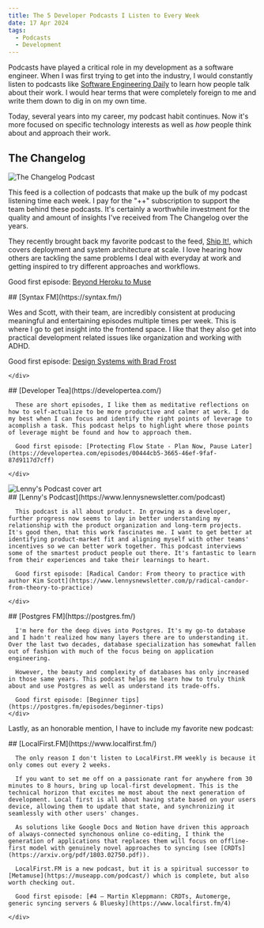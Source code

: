 ```yaml
---
title: The 5 Developer Podcasts I Listen to Every Week
date: 17 Apr 2024
tags:
  - Podcasts
  - Development
---
```


Podcasts have played a critical role in my development as a software engineer. When I was first trying to get into the industry, I would constantly listen to podcasts like [Software Engineering Daily](https://softwareengineeringdaily.com/) to learn how people talk about their work. I would hear terms that were completely foreign to me and write them down to dig in on my own time.

Today, several years into my career, my podcast habit continues. Now it's more focused on specific technology interests as well as _how_ people think about and approach their work.

## The Changelog

![The Changelog Podcast](https://supercast-storage-assets.b-cdn.net/channel/486/artwork/medium-140f20cbf05b6963c5e12a3ba97823a3.png)


This feed is a collection of podcasts that make up the bulk of my podcast listening time each week. I pay for the "++" subscription to support the team behind these podcasts. It's certainly a worthwhile investment for the quality and amount of insights I've received from The Changelog over the years.

They recently brought back my favorite podcast to the feed, [Ship It!](https://changelog.com/shipit), which covers deployment and system architecture at scale. I love hearing how others are tackling the same problems I deal with everyday at work and getting inspired to try different approaches and workflows.

Good first episode: [Beyond Heroku to Muse](https://changelog.com/podcast/514)

<div class="mx-auto w-full max-w-2xl flex flex-col gap-8 mb-8">

  <div class="flex flex-col sm:flex-row sm:gap-8">
    <img
      src="https://static.pocketcasts.com/discover/images/webp/480/fe30f8e0-3da9-0135-9028-63f4b61a9224.webp"
      alt=""
      class="rounded sm:w-44 sm:h-44 aspect-square"
    />
    <div class="-mt-4">
    ## [Syntax FM](https://syntax.fm/)

Wes and Scott, with their team, are incredibly consistent at producing meaningful and entertaining episodes multiple times per week. This is where I go to get insight into the frontend space. I like that they also get into practical development related issues like organization and working with ADHD.

Good first episode: [Design Systems with Brad Frost](https://syntax.fm/show/682/design-systems-with-brad-frost)

    </div>

  </div>

  <div class="flex flex-col sm:flex-row sm:gap-8">
    <img
      src="https://is1-ssl.mzstatic.com/image/thumb/Podcasts113/v4/2f/54/1e/2f541ebb-5fae-b266-f44c-149260fb0467/mza_252375566174263230.jpg/626x0w.webp"
      alt=""
      class="rounded sm:w-44 sm:h-44 aspect-square"
    />
    <div class="-mt-4">
      ## [Developer Tea](https://developertea.com/)

      These are short episodes, I like them as meditative reflections on how to self-actualize to be more productive and calmer at work. I do my best when I can focus and identify the right points of leverage to acomplish a task. This podcast helps to highlight where those points of leverage might be found and how to approach them.

      Good first episode: [Protecting Flow State - Plan Now, Pause Later](https://developertea.com/episodes/00444cb5-3665-46ef-9faf-87d9117d7cff)

    </div>

  </div>

  <div class="flex flex-col sm:flex-row sm:gap-8">
    <img
      src="https://static.pocketcasts.com/discover/images/webp/480/aff3edd0-c8a4-013a-d954-0acc26574db2.webp"
      alt="Lenny's Podcast cover art"
      class="rounded sm:w-44 sm:h-44 aspect-square"
    />
    <div class="-mt-4">
      ## [Lenny's Podcast](https://www.lennysnewsletter.com/podcast)

      This podcast is all about product. In growing as a developer, further progress now seems to lay in better understanding my relationship with the product organization and long-term projects. It's good then, that this work fascinates me. I want to get better at identifying product-market fit and aligning myself with other teams' incentives so we can better work together. This podcast interviews some of the smartest product people out there. It's fantastic to learn from their experiences and take their learnings to heart.

      Good first episode: [Radical Candor: From theory to practice with author Kim Scott](https://www.lennysnewsletter.com/p/radical-candor-from-theory-to-practice)

    </div>

  </div>

  <div class="flex flex-col sm:flex-row sm:gap-8">
    <img
      src="https://static.pocketcasts.com/discover/images/webp/480/f4907500-e047-013a-d9e6-0acc26574db2.webp"
      alt=""
      class="rounded sm:w-44 sm:h-44 aspect-square"
    />
    <div class="-mt-4">
      ## [Postgres FM](https://postgres.fm/)

      I'm here for the deep dives into Postgres. It's my go-to database and I hadn't realized how many layers there are to understanding it. Over the last two decades, database specialization has somewhat fallen out of fashion with much of the focus being on application engineering.

      However, the beauty and complexity of databases has only increased in those same years. This podcast helps me learn how to truly think about and use Postgres as well as understand its trade-offs.

      Good first episode: [Beginner tips](https://postgres.fm/episodes/beginner-tips)
    </div>

  </div>

</div>

Lastly, as an honorable mention, I have to include my favorite new podcast:

<div class="mx-auto w-full max-w-2xl flex flex-col gap-8">

  <div class="flex flex-col sm:flex-row sm:gap-8">
    <img
      src="https://static.pocketcasts.com/discover/images/webp/480/1ea713f0-96ca-013c-9592-0e76ec147af9.webp"
      alt=""
      class="rounded sm:w-44 sm:h-44 aspect-square"
    />
    <div class="-mt-4">
      ## [LocalFirst.FM](https://www.localfirst.fm/)

      The only reason I don't listen to LocalFirst.FM weekly is because it only comes out every 2 weeks.

      If you want to set me off on a passionate rant for anywhere from 30 minutes to 8 hours, bring up local-first development. This is the technical horizon that excites me most about the next generation of development. Local first is all about having state based on your users device, allowing them to update that state, and synchronizing it seamlessly with other users' changes.

      As solutions like Google Docs and Notion have driven this approach of always-connected synchonous online co-editing, I think the generation of applications that replaces them will focus on offline-first model with genuinely novel approaches to syncing (see [CRDTs](https://arxiv.org/pdf/1803.02750.pdf)).

      LocalFirst.FM is a new podcast, but it is a spiritual successor to [Metamuse](https://museapp.com/podcast/) which is complete, but also worth checking out.

      Good first episode: [#4 – Martin Kleppmann: CRDTs, Automerge, generic syncing servers & Bluesky](https://www.localfirst.fm/4)

    </div>

  </div>

</div>
